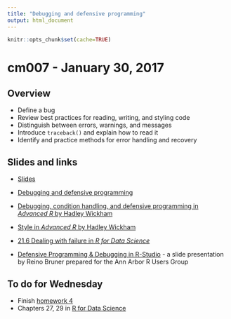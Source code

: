 ```yaml
---
title: "Debugging and defensive programming"
output: html_document
---
```


```r
knitr::opts_chunk$set(cache=TRUE)
```

# cm007 - January 30, 2017

## Overview

* Define a bug
* Review best practices for reading, writing, and styling code
* Distinguish between errors, warnings, and messages
* Introduce `traceback()` and explain how to read it
* Identify and practice methods for error handling and recovery

## Slides and links

* [Slides](extras/cm007_slides.html)
* [Debugging and defensive programming](block012_debugging.html)

* [Debugging, condition handling, and defensive programming in *Advanced R* by Hadley Wickham](http://adv-r.had.co.nz/Exceptions-Debugging.html)
* [Style in *Advanced R* by Hadley Wickham](http://adv-r.had.co.nz/Style.html)
* [21.6 Dealing with failure in *R for Data Science*](http://r4ds.had.co.nz/iteration.html#dealing-with-failure)
* [Defensive Programming & Debugging in R-Studio](https://cdn.rawgit.com/AnnArborRUserGroup/Presentations/f145727c9ea99b1c7c1581a4d3e816d7956a00e6/2016-02/reino-defensive-programming-debugging-R-Studio/Presentation-revealjs.html#/) - a slide presentation by Reino Bruner prepared for the Ann Arbor R Users Group


## To do for Wednesday

* Finish [homework 4](hw04-programming.html)
* Chapters 27, 29 in [R for Data Science](http://r4ds.had.co.nz)

